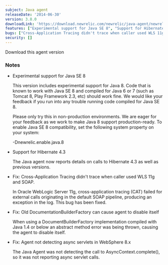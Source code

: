 ```yaml
---
subject: Java agent
releaseDate: '2014-06-30'
version: 3.8.0
downloadLink: 'https://download.newrelic.com/newrelic/java-agent/newrelic-agent/3.8.0/'
features: ["Experimental support for Java SE 8", "Support for Hibernate 4.3"]
bugs: ["Cross-Application Tracing didn't trace when caller used WLS 11g and SOAP", "Old DocumentationBuilderFactory can cause agent to disable itself", "Agent not detecting async servlets in WebSphere 8.x"]
security: []
---
```


<ButtonGroup>
  <ButtonLink
    role="button"
    to="https://download.newrelic.com/newrelic/java-agent/newrelic-agent/3.8.0/"
    variant="primary"
  >
    Download this agent version
  </ButtonLink>
</ButtonGroup>

### Notes

* Experimental support for Java SE 8

  This version includes experimental support for Java 8. Code that is known to work with Java SE 8 and compiled for Java 6 or 7 (such as Tomcat 8, Play Framework 2.3, etc) should work fine. We would like your feedback if you run into any trouble running code compiled for Java SE 8.

  Please only try this in non-production environments. We are eager for your feedback as we work to make Java 8 support production-ready. To enable Java SE 8 compatibility, set the following system property on your system:

  \-Dnewrelic.enable.java.8
* Support for Hibernate 4.3

  The Java agent now reports details on calls to Hibernate 4.3 as well as previous versions.
* Fix: Cross-Application Tracing didn't trace when caller used WLS 11g and SOAP.

  In Oracle WebLogic Server 11g, cross-application tracing (CAT) failed for external calls originating in the default SOAP pipeline, producing an exception in the log. This bug has been fixed.
* Fix: Old DocumentationBuilderFactory can cause agent to disable itself

  When using a DocumentBuilderFactory implementation compiled with Java 1.4 or below an abstract method error was being thrown, causing the agent to disable itself.
* Fix: Agent not detecting async servlets in WebSphere 8.x

  The Java Agent was not detecting the call to AsyncContext.complete(), so it was not reporting async servlet calls.
